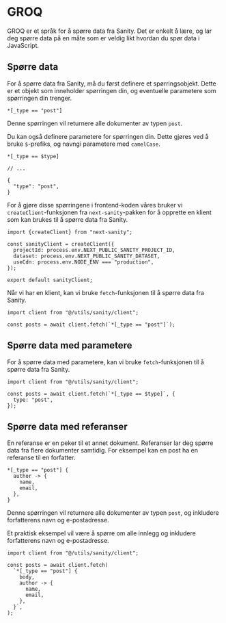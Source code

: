 # GROQ

GROQ er et språk for å spørre data fra Sanity. Det er enkelt å lære, og lar deg spørre data på en måte som er veldig likt hvordan du spør data i JavaScript.

## Spørre data

For å spørre data fra Sanity, må du først definere et spørringsobjekt. Dette er et objekt som inneholder spørringen din, og eventuelle parametere som spørringen din trenger.

```groq
*[_type == "post"]
```

Denne spørringen vil returnere alle dokumenter av typen `post`.

Du kan også definere parametere for spørringen din. Dette gjøres ved å bruke `$`-prefiks, og navngi parametere med `camelCase`.

```groq
*[_type == $type]

// ...

{
  "type": "post",
}
```

For å gjøre disse spørringene i frontend-koden våres bruker vi `createClient`-funksjonen fra `next-sanity`-pakken for å opprette en klient som kan brukes til å spørre data fra Sanity.

```tsx filename="apps/web/src/lib/sanity.client.ts"
import {createClient} from "next-sanity";

const sanityClient = createClient({
  projectId: process.env.NEXT_PUBLIC_SANITY_PROJECT_ID,
  dataset: process.env.NEXT_PUBLIC_SANITY_DATASET,
  useCdn: process.env.NODE_ENV === "production",
});

export default sanityClient;
```

Når vi har en klient, kan vi bruke `fetch`-funksjonen til å spørre data fra Sanity.

```tsx filename="apps/web/src/lib/post.ts"
import client from "@/utils/sanity/client";

const posts = await client.fetch(`*[_type == "post"]`);
```

## Spørre data med parametere

For å spørre data med parametere, kan vi bruke `fetch`-funksjonen til å spørre data fra Sanity.

```tsx filename="apps/web/src/lib/post.ts"
import client from "@/utils/sanity/client";

const posts = await client.fetch(`*[_type == $type]`, {
  type: "post",
});
```

## Spørre data med referanser

En referanse er en peker til et annet dokument. Referanser lar deg spørre data fra flere dokumenter samtidig. For eksempel kan en post ha en referanse til en forfatter.

```groq
*[_type == "post"] {
  author -> {
    name,
    email,
  },
}
```

Denne spørringen vil returnere alle dokumenter av typen `post`, og inkludere forfatterens navn og e-postadresse.

Et praktisk eksempel vil være å spørre om alle innlegg og inkludere forfatterens navn og e-postadresse.

```tsx filename="apps/web/src/lib/post.ts"
import client from "@/utils/sanity/client";

const posts = await client.fetch(
  `*[_type == "post"] {
    body,
    author -> {
      name,
      email,
    },
  }`,
);
```
